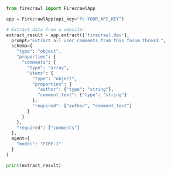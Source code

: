 ```python Python
from firecrawl import FirecrawlApp

app = FirecrawlApp(api_key="fc-YOUR_API_KEY")

# Extract data from a website:
extract_result = app.extract(['firecrawl.dev'],
  prompt="Extract all user comments from this forum thread.",
  schema={
    "type": "object",
    "properties": {
      "comments": {
        "type": "array",
        "items": {
          "type": "object",
          "properties": {
            "author": {"type": "string"},
            "comment_text": {"type": "string"}
          },
          "required": ["author", "comment_text"]
        }
      }
    },
    "required": ["comments"]
  },
  agent={
    "model": "FIRE-1"
  }
)

print(extract_result)
```
